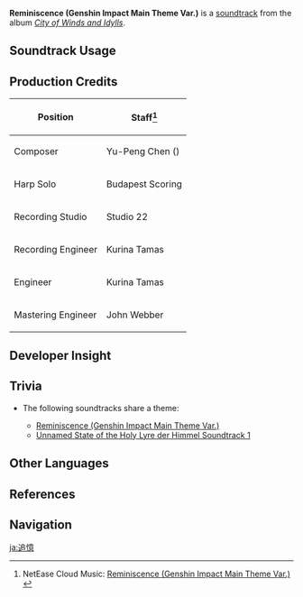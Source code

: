 {{Soundtrack Infobox
|image          = City of Winds and Idylls.png
|album          = City of Winds and Idylls
|disc           = 2
|number         = 39
|featured       =
|featured2      =
|featured3      =
|featured_disc  =
|featured_disc2 =
|featured_disc3 =
|youtube_id     = K8aLWuJVCEw
|spotify_id     = 3wE4cPh3JgrFURHnUCa2r2
|previous       = Wayward Souls
|next           = Restless Blazing Sun
}}
'''Reminiscence (Genshin Impact Main Theme Var.)''' is a [[soundtrack]] from the album ''[[City of Winds and Idylls]]''.

==Soundtrack Usage==
{{Soundtrack Usage
|quest    = That Green Fellow;;Crystal Tears;;Ending Note;;Should You Be Trapped in a Windless Land (Quest)//cutscene and dialogue
|special_displayed = Login Menu//all times
}}

==Production Credits==
{| class="wikitable"
! Position
! Staff<ref>NetEase Cloud Music: [https://music.163.com/#/song?id=1481392465 Reminiscence (Genshin Impact Main Theme Var.) {{zh|追忆}}]</ref>
|-
! Composer
| Yu-Peng Chen ({{zh|陈致逸}})
|-
! Harp Solo
| Budapest Scoring
|-
! Recording Studio
| Studio 22
|-
! Recording Engineer
| Kurina Tamas
|-
! {{not a typo|ProTools}} Engineer
| Kurina Tamas
|-
! Mastering Engineer
| John Webber
|}

==Developer Insight==
{{See also|City of Winds and Idylls/Background}}
{{Transclude|Soundtrack/Background|Time Changes on the Login Screen}}

==Trivia==
* <section begin="ReminiscenceTheme" />The following soundtracks share a theme:
** [[Reminiscence (Genshin Impact Main Theme Var.)]]
** [[Unnamed State of the Holy Lyre der Himmel Soundtrack 1]]<section end="ReminiscenceTheme" />

==Other Languages==
{{Other Languages
|en      = Reminiscence
|zhs     = 追忆
|zhs_rm  = Zhuīyì
|zht     = 追憶
|zht_rm  = Zhuīyì
|zh_tl   = 
|ja      = 追憶
|ja_rm   = Tsuioku
|ja_tl   = 
}}

==References==
{{Reflist}}

==Navigation==
{{Soundtrack Navbox|City of Winds and Idylls}}

[[ja:追憶]]